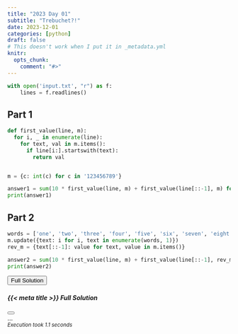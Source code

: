 ```yaml
---
title: "2023 Day 01"
subtitle: "Trebuchet?!"
date: 2023-12-01
categories: [python]
draft: false
# This doesn't work when I put it in _metadata.yml
knitr:
  opts_chunk: 
    comment: "#>"
---
```


```python
with open('input.txt', "r") as f:
    lines = f.readlines()
```

## Part 1

```python
def first_value(line, m):
  for i, _ in enumerate(line):
    for text, val in m.items():
      if line[i:].startswith(text):
        return val


m = {c: int(c) for c in '123456789'}

answer1 = sum(10 * first_value(line, m) + first_value(line[::-1], m) for line in lines)
print(answer1)
```

## Part 2

```python
words = ['one', 'two', 'three', 'four', 'five', 'six', 'seven', 'eight', 'nine']
m.update({text: i for i, text in enumerate(words, 1)})
rev_m = {text[::-1]: value for text, value in m.items()}

answer2 = sum(10 * first_value(line, m) + first_value(line[::-1], rev_m) for line in lines)
print(answer2)
```

```{=html}
<!-- Button trigger modal -->
<div class="d-grid gap-2 d-md-flex justify-content-md-end">
<button type="button" class="btn btn-primary" data-bs-toggle="modal" data-bs-target="#exampleModal">
  <i class="bi"></i> Full Solution
</button>
</div>

<!-- Modal -->
<div class="modal fade" id="exampleModal" tabindex="-1" aria-labelledby="exampleModalLabel" aria-hidden="true">
  <div class="modal-dialog modal-dialog-scrollable">
    <div class="modal-content">
      <div class="modal-header">
        <h5 class="modal-title" id="exampleModalLabel">{{< meta title >}} Full Solution</h5>
        <button type="button" class="btn-close" data-bs-dismiss="modal" aria-label="Close"></button>
      </div>
      <div class="modal-body">
        ...
      </div>
      <div class="modal-footer">
        <small><i>Execution took 1.1 seconds</i></small>
      </div>
    </div>
  </div>
</div>
```
